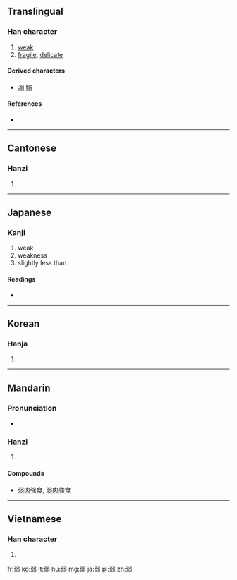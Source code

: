 ==Translingual==

===Han character===
{{Han char|rn=57|rad=弓|as=07|sn=10|four=1712<sub>7</sub>|canj=弓一弓戈一 (NMNIM)}}

# [[weak]]
# [[fragile]], [[delicate]]

====Derived characters====
* [[溺]] [[鰯]]

====References====
* {{Han ref|kx=0358.240|dkj=09791|dj=0675.170|hdz=20996.160|uh=5F31|ud=24369|bh=AE7A|bd=44666}}

----

==Cantonese==

===Hanzi===
{{yue-hanzi|jyut=|y=yeuk6}}

# {{defn|lang=yue|sort=弓07}}

----

==Japanese==

===Kanji===
{{ja-kanji|grade=2|rs=弓07}}

# weak
# weakness
# slightly less than

====Readings====
* {{ja-readings|on=[[じゃく]] (jaku), [[にゃく]] (nyaku)|kun=[[よわい]] (yowai), [[よわる]] (yowaru), [[よわまる]] (yowamaru)}}

----

==Korean==

===Hanja===
{{ko-hanja|hangeul=약|eumhun=|rv=yak|mr=yak|y=yak}}

# {{defn|lang=ko|sort=弓07}}

----

==Mandarin==

===Pronunciation===
* {{audio|Zh-ruò.ogg|Audio}}

===Hanzi===
{{cmn-hanzi|pin=[[ruò]] ([[ruo4]])|wg=jo<sup>4</sup>}}

# {{defn|lang=cmn|sort=弓07}}

====Compounds====
* [[弱肉强食]], [[弱肉強食]]

----

==Vietnamese==

===Han character===
{{vi-hantu|[[nhược]], [[ních]]|rs=弓07}}

# {{defn|lang=vi|sort=弓07}}

[[fr:弱]]
[[ko:弱]]
[[lt:弱]]
[[hu:弱]]
[[mg:弱]]
[[ja:弱]]
[[pl:弱]]
[[zh:弱]]